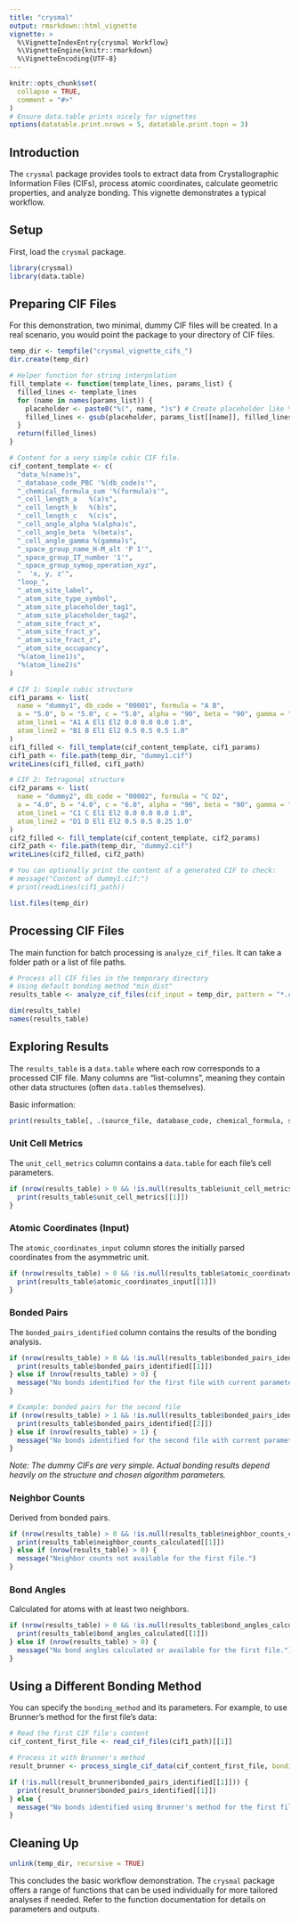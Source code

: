 ```yaml
---
title: "crysmal"
output: rmarkdown::html_vignette
vignette: >
  %\VignetteIndexEntry{crysmal Workflow}
  %\VignetteEngine{knitr::rmarkdown}
  %\VignetteEncoding{UTF-8}
---
```


```r
knitr::opts_chunk$set(
  collapse = TRUE,
  comment = "#>"
)
# Ensure data.table prints nicely for vignettes
options(datatable.print.nrows = 5, datatable.print.topn = 3)
```

## Introduction

The `crysmal` package provides tools to extract data from Crystallographic Information Files (CIFs), process atomic coordinates, calculate geometric properties, and analyze bonding. This vignette demonstrates a typical workflow.

## Setup

First, load the `crysmal` package.

```r
library(crysmal)
library(data.table) 
```

## Preparing CIF Files

For this demonstration, two minimal, dummy CIF files will be created. In a real scenario, you would point the package to your directory of CIF files.

```r
temp_dir <- tempfile("crysmal_vignette_cifs_")
dir.create(temp_dir)

# Helper function for string interpolation
fill_template <- function(template_lines, params_list) {
  filled_lines <- template_lines
  for (name in names(params_list)) {
    placeholder <- paste0("%(", name, ")s") # Create placeholder like %(name)s
    filled_lines <- gsub(placeholder, params_list[[name]], filled_lines, fixed = TRUE)
  }
  return(filled_lines)
}

# Content for a very simple cubic CIF file.
cif_content_template <- c(
  "data_%(name)s",
  "_database_code_PBC '%(db_code)s'", 
  "_chemical_formula_sum '%(formula)s'",
  "_cell_length_a   %(a)s",
  "_cell_length_b   %(b)s",
  "_cell_length_c   %(c)s",
  "_cell_angle_alpha %(alpha)s",
  "_cell_angle_beta  %(beta)s",
  "_cell_angle_gamma %(gamma)s",
  "_space_group_name_H-M_alt 'P 1'",
  "_space_group_IT_number '1'",
  "_space_group_symop_operation_xyz",
  "  'x, y, z'",
  "loop_",
  "_atom_site_label",
  "_atom_site_type_symbol", 
  "_atom_site_placeholder_tag1", 
  "_atom_site_placeholder_tag2", 
  "_atom_site_fract_x",       
  "_atom_site_fract_y",       
  "_atom_site_fract_z",       
  "_atom_site_occupancy",     
  "%(atom_line1)s",
  "%(atom_line2)s"
)

# CIF 1: Simple cubic structure
cif1_params <- list(
  name = "dummy1", db_code = "00001", formula = "A B",
  a = "5.0", b = "5.0", c = "5.0", alpha = "90", beta = "90", gamma = "90",
  atom_line1 = "A1 A El1 El2 0.0 0.0 0.0 1.0", 
  atom_line2 = "B1 B El1 El2 0.5 0.5 0.5 1.0"
)
cif1_filled <- fill_template(cif_content_template, cif1_params)
cif1_path <- file.path(temp_dir, "dummy1.cif")
writeLines(cif1_filled, cif1_path)

# CIF 2: Tetragonal structure
cif2_params <- list(
  name = "dummy2", db_code = "00002", formula = "C D2",
  a = "4.0", b = "4.0", c = "6.0", alpha = "90", beta = "90", gamma = "90",
  atom_line1 = "C1 C El1 El2 0.0 0.0 0.0 1.0",
  atom_line2 = "D1 D El1 El2 0.5 0.5 0.25 1.0"
)
cif2_filled <- fill_template(cif_content_template, cif2_params)
cif2_path <- file.path(temp_dir, "dummy2.cif")
writeLines(cif2_filled, cif2_path)

# You can optionally print the content of a generated CIF to check:
# message("Content of dummy1.cif:")
# print(readLines(cif1_path))

list.files(temp_dir)
```

## Processing CIF Files

The main function for batch processing is `analyze_cif_files`. It can take a folder path or a list of file paths.

```r
# Process all CIF files in the temporary directory
# Using default bonding method "min_dist"
results_table <- analyze_cif_files(cif_input = temp_dir, pattern = "*.cif")

dim(results_table)
names(results_table)
```

## Exploring Results

The `results_table` is a `data.table` where each row corresponds to a processed CIF file. Many columns are "list-columns", meaning they contain other data structures (often `data.table`s themselves).

Basic information:

```r
print(results_table[, .(source_file, database_code, chemical_formula, space_group_name)])
```

### Unit Cell Metrics

The `unit_cell_metrics` column contains a `data.table` for each file's cell parameters.

```r
if (nrow(results_table) > 0 && !is.null(results_table$unit_cell_metrics[[1]])) {
  print(results_table$unit_cell_metrics[[1]])
}
```

### Atomic Coordinates (Input)

The `atomic_coordinates_input` column stores the initially parsed coordinates from the asymmetric unit.

```r
if (nrow(results_table) > 0 && !is.null(results_table$atomic_coordinates_input[[1]])) {
  print(results_table$atomic_coordinates_input[[1]])
}
```

### Bonded Pairs

The `bonded_pairs_identified` column contains the results of the bonding analysis.

```r
if (nrow(results_table) > 0 && !is.null(results_table$bonded_pairs_identified[[1]])) {
  print(results_table$bonded_pairs_identified[[1]])
} else if (nrow(results_table) > 0) {
  message("No bonds identified for the first file with current parameters.")
}

# Example: bonded pairs for the second file
if (nrow(results_table) > 1 && !is.null(results_table$bonded_pairs_identified[[2]])) {
  print(results_table$bonded_pairs_identified[[2]])
} else if (nrow(results_table) > 1) {
  message("No bonds identified for the second file with current parameters.")
}
```

*Note: The dummy CIFs are very simple. Actual bonding results depend heavily on the structure and chosen algorithm parameters.*

### Neighbor Counts

Derived from bonded pairs.

```r
if (nrow(results_table) > 0 && !is.null(results_table$neighbor_counts_calculated[[1]])) {
  print(results_table$neighbor_counts_calculated[[1]])
} else if (nrow(results_table) > 0) {
  message("Neighbor counts not available for the first file.")
}
```

### Bond Angles

Calculated for atoms with at least two neighbors.

```r
if (nrow(results_table) > 0 && !is.null(results_table$bond_angles_calculated[[1]]) && nrow(results_table$bond_angles_calculated[[1]]) > 0) {
  print(results_table$bond_angles_calculated[[1]])
} else if (nrow(results_table) > 0) {
  message("No bond angles calculated or available for the first file.")
}
```

## Using a Different Bonding Method

You can specify the `bonding_method` and its parameters. For example, to use Brunner's method for the first file's data:

```r
# Read the first CIF file's content
cif_content_first_file <- read_cif_files(cif1_path)[[1]]

# Process it with Brunner's method
result_brunner <- process_single_cif_data(cif_content_first_file, bonding_method = "brunner")

if (!is.null(result_brunner$bonded_pairs_identified[[1]])) {
  print(result_brunner$bonded_pairs_identified[[1]])
} else {
  message("No bonds identified using Brunner's method for the first file.")
}
```

## Cleaning Up

```r
unlink(temp_dir, recursive = TRUE)
```

This concludes the basic workflow demonstration. The `crysmal` package offers a range of functions that can be used individually for more tailored analyses if needed. Refer to the function documentation for details on parameters and outputs.
